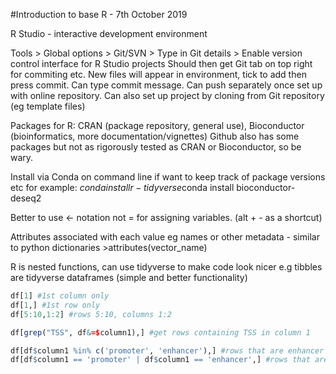#Introduction to base R - 7th October 2019

R Studio - interactive development environment

Tools > Global options > Git/SVN > Type in Git details > Enable version control interface for R Studio projects
Should then get Git tab on top right for commiting etc.
New files will appear in environment, tick to add then press commit. Can type commit message. Can push separately once 
set up with online repository.
Can also set up project by cloning from Git repository (eg template files)

Packages for R: CRAN (package repository, general use), Bioconductor (bioinformatics, more documentation/vignettes)
Github also has some packages but not as rigorously tested as CRAN or Bioconductor, so be wary.

Install via Conda on command line if want to keep track of package versions etc for example:
$conda install r-tidyverse
$conda install bioconductor-deseq2

Better to use <- notation not = for assigning variables. (alt + - as a shortcut)

Attributes associated with each value eg names or other metadata - similar to python dictionaries
>attributes(vector_name)

R is nested functions, can use tidyverse to make code look nicer e.g tibbles are tidyverse dataframes (simple and better functionality)

```r
df[1] #1st column only
df[1,] #1st row only
df[5:10,1:2] #rows 5:10, columns 1:2

df[grep("TSS", df&=$column1),] #get rows containing TSS in column 1

df[df$column1 %in% c('promoter', 'enhancer'),] #rows that are enhancer or promoter values in column 1
df[df$column1 == 'promoter' | df$column1 == 'enhancer',] #rows that are enhancer or promoter values in column 1
```
